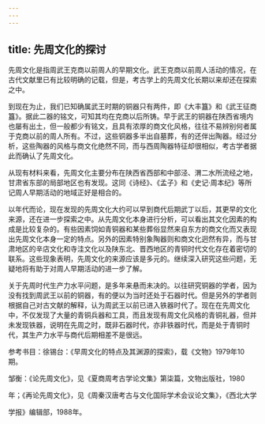 ```yaml
---
---
---
```

title: 先周文化的探讨
---



先周文化是指周武王克商以前周人的早期文化。武王克商以前周人活动的情况，在古代文献里已有比较明确的记载，但是，考古学上的先周文化长期以来却还在探索之中。

到现在为止，我们已知确属武王时期的铜器只有两件，即《大丰簋》和《武王征商簋》。据此二器的铭文，可知其均在克商以后所铸。早于武王的铜器在陕西省境内也屡有出土，但一般都少有铭文，且具有浓厚的商文化风格，往往不易辨别何者属于克商以前的周人所有。不过，这些铜器多半出自墓葬，有的还伴出陶器。经过分析，这些陶器的风格与商文化绝然不同，而与西周陶器特征却很相似，考古学者据此而确认了先周文化。

从现有材料来看，先周文化主要分布在陕西省西部和中部泾、渭二水所流经之地，甘肃省东部的局部地区也有发现。这同《诗经》、《孟子》和《史记·周本纪》等所记周人早期活动的地域正好是相合的。

以年代而论，现在发现的先周文化大约可以早到商代后期武丁以后，其更早的文化来源，还在进一步探索之中。从先周文化本身进行分析，可以看出其文化因素的构成是比较复杂的。有些因素饲如青铜器和某些葬俗显然来自东方的商文化而又表现出先周文化本身一定的特点。另外的因素特别象陶器则和商文化迥然有异，而与甘肃地区的辛店文化和寺洼文化以及陕东北、晋西地区的青铜时代文化存在着密切的联系。这些现象表明，先周文化的来源应该是多元的。继续深入研究这些问题，无疑地将有助于对周人早期活动的进一步了解。

关于先周时代生产力水平问题，是多年来悬而未决的。以往研究铜器的学者，因为没有找到周武王以前的铜器，有的便以为当时还处于石器时代。但是另外的学者则根据自己对古文献的解释，认为周武王以前已进入铁器时代了。现在在先周文化中，不仅发现了大量的青铜兵器和工具，而且发现有周文化风格的青铜礼器，但并未发现铁器，说明在先周之时，既非石器时代，亦非铁器时代，而是处于青铜时代，其生产力水平与商代后期相差不是很远。

参考书目：徐锡台：《早周文化的特点及其渊源的探索》，载《文物》1979年10期。

邹衡：《论先周文化》，见《夏商周考古学论文集》第柒篇，文物出版社，1980

年；《再论先周文化》，见《周秦汉唐考古与文化国际学术会议论文集》，《西北大学

学报》编辑部，1988年。
